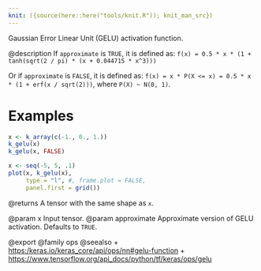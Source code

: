 ```yaml
---
knit: ({source(here::here("tools/knit.R")); knit_man_src})
---
```

Gaussian Error Linear Unit (GELU) activation function.

@description
If `approximate` is `TRUE`, it is defined as:
`f(x) = 0.5 * x * (1 + tanh(sqrt(2 / pi) * (x + 0.044715 * x^3)))`

Or if `approximate` is `FALSE`, it is defined as:
`f(x) = x * P(X <= x) = 0.5 * x * (1 + erf(x / sqrt(2)))`,
where `P(X) ~ N(0, 1)`.

# Examples
```r
x <- k_array(c(-1., 0., 1.))
k_gelu(x)
k_gelu(x, FALSE)
```


```r
x <- seq(-5, 5, .1)
plot(x, k_gelu(x),
     type = "l", #, frame.plot = FALSE,
     panel.first = grid())
```

@returns
A tensor with the same shape as `x`.

@param x Input tensor.
@param approximate Approximate version of GELU activation. Defaults to `TRUE`.

@export
@family ops
@seealso
+ <https:/keras.io/keras_core/api/ops/nn#gelu-function>
+ <https://www.tensorflow.org/api_docs/python/tf/keras/ops/gelu>
